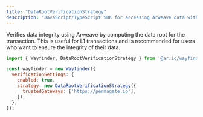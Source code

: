 ```yaml
---
title: "DataRootVerificationStrategy"
description: "JavaScript/TypeScript SDK for accessing Arweave data with built-in verification and gateway routing"
---
```


Verifies data integrity using Arweave by computing the data root for the transaction. This is useful for L1 transactions and is recommended for users who want to ensure the integrity of their data.

```javascript
import { Wayfinder, DataRootVerificationStrategy } from '@ar.io/wayfinder-core';

const wayfinder = new Wayfinder({
  verificationSettings: {
    enabled: true,
    strategy: new DataRootVerificationStrategy({
      trustedGateways: ['https://permagate.io'],
    }),
  },
});
```